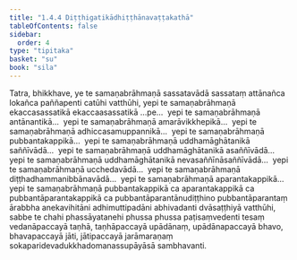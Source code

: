 ```yaml
---
title: "1.4.4 Diṭṭhigatikādhiṭṭhānavaṭṭakathā"
tableOfContents: false
sidebar:
  order: 4
type: "tipitaka"
basket: "su"
book: "sila"
---
```



<DynamicBreadcrumb />

<Division number="144" book="sila" bookNo="6" page="41">

<Paragraph number="217" book="sila">
Tatra, bhikkhave, ye te samaṇabrāhmaṇā sassatavādā sassataṃ attānañca lokañca paññapenti catūhi vatthūhi, yepi te samaṇabrāhmaṇā ekaccasassatikā ekaccaasassatikā …pe…  yepi te samaṇabrāhmaṇā antānantikā…  yepi te samaṇabrāhmaṇā amarāvikkhepikā…  yepi te samaṇabrāhmaṇā adhiccasamuppannikā…  yepi te samaṇabrāhmaṇā pubbantakappikā…  yepi te samaṇabrāhmaṇā uddhamāghātanikā saññīvādā…  yepi te samaṇabrāhmaṇā uddhamāghātanikā asaññīvādā…  yepi te samaṇabrāhmaṇā uddhamāghātanikā nevasaññīnāsaññīvādā…  yepi te samaṇabrāhmaṇā ucchedavādā…  yepi te samaṇabrāhmaṇā diṭṭhadhammanibbānavādā…  yepi te samaṇabrāhmaṇā aparantakappikā…  yepi te samaṇabrāhmaṇā pubbantakappikā ca aparantakappikā ca pubbantāparantakappikā ca pubbantāparantānudiṭṭhino pubbantāparantaṃ ārabbha anekavihitāni adhimuttipadāni abhivadanti dvāsaṭṭhiyā vatthūhi, sabbe te chahi phassāyatanehi phussa phussa paṭisaṃvedenti tesaṃ vedanāpaccayā taṇhā, taṇhāpaccayā upādānaṃ, upādānapaccayā bhavo, bhavapaccayā jāti, jātipaccayā jarāmaraṇaṃ sokaparidevadukkhadomanassupāyāsā sambhavanti.
</Paragraph>
</Division>